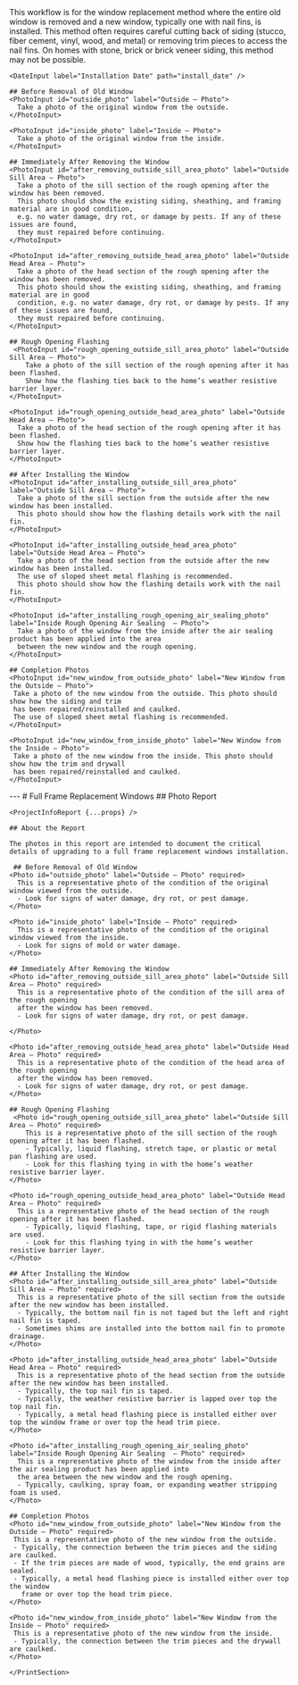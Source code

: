 <Tabs>
  <Tab eventKey="installation" title="Installation">
    This workflow is for the window replacement method where the entire old window is removed and a new window, 
    typically one with nail fins, is installed. This method often requires careful cutting back of siding (stucco, 
    fiber cement, vinyl, wood, and metal) or removing trim pieces to access the nail fins. On homes with stone, 
    brick or brick veneer siding, this method may not be possible.
  
    <DateInput label="Installation Date" path="install_date" />

    ## Before Removal of Old Window
    <PhotoInput id="outside_photo" label="Outside – Photo">
      Take a photo of the original window from the outside.
    </PhotoInput>

    <PhotoInput id="inside_photo" label="Inside – Photo">
      Take a photo of the original window from the inside.
    </PhotoInput>

    ## Immediately After Removing the Window 
    <PhotoInput id="after_removing_outside_sill_area_photo" label="Outside Sill Area – Photo">
      Take a photo of the sill section of the rough opening after the window has been removed. 
      This photo should show the existing siding, sheathing, and framing material are in good condition, 
      e.g. no water damage, dry rot, or damage by pests. If any of these issues are found, 
      they must repaired before continuing.
    </PhotoInput>

    <PhotoInput id="after_removing_outside_head_area_photo" label="Outside Head Area – Photo">
      Take a photo of the head section of the rough opening after the window has been removed. 
      This photo should show the existing siding, sheathing, and framing material are in good 
      condition, e.g. no water damage, dry rot, or damage by pests. If any of these issues are found, 
      they must repaired before continuing.
    </PhotoInput>

    ## Rough Opening Flashing
     <PhotoInput id="rough_opening_outside_sill_area_photo" label="Outside Sill Area – Photo">
        Take a photo of the sill section of the rough opening after it has been flashed. 
        Show how the flashing ties back to the home’s weather resistive barrier layer.
    </PhotoInput>

    <PhotoInput id="rough_opening_outside_head_area_photo" label="Outside Head Area – Photo">
      Take a photo of the head section of the rough opening after it has been flashed.
      Show how the flashing ties back to the home’s weather resistive barrier layer.
    </PhotoInput>

    ## After Installing the Window 
    <PhotoInput id="after_installing_outside_sill_area_photo" label="Outside Sill Area – Photo">
      Take a photo of the sill section from the outside after the new window has been installed.
      This photo should show how the flashing details work with the nail fin.
    </PhotoInput>

    <PhotoInput id="after_installing_outside_head_area_photo" label="Outside Head Area – Photo">
      Take a photo of the head section from the outside after the new window has been installed. 
      The use of sloped sheet metal flashing is recommended.
      This photo should show how the flashing details work with the nail fin.
    </PhotoInput>

    <PhotoInput id="after_installing_rough_opening_air_sealing_photo" label="Inside Rough Opening Air Sealing  – Photo">
      Take a photo of the window from the inside after the air sealing product has been applied into the area 
      between the new window and the rough opening.
    </PhotoInput>

    ## Completion Photos 
    <PhotoInput id="new_window_from_outside_photo" label="New Window from the Outside – Photo">
     Take a photo of the new window from the outside. This photo should show how the siding and trim 
     has been repaired/reinstalled and caulked. 
     The use of sloped sheet metal flashing is recommended.
    </PhotoInput>

    <PhotoInput id="new_window_from_inside_photo" label="New Window from the Inside – Photo">
     Take a photo of the new window from the inside. This photo should show how the trim and drywall 
     has been repaired/reinstalled and caulked.
    </PhotoInput>
    
  </Tab>
  <Tab eventKey="report" title="Report">
    <PrintSection label="Print Report">
    ---
    # Full Frame Replacement Windows
    ## Photo Report

    <ProjectInfoReport {...props} />

    ## About the Report
    
    The photos in this report are intended to document the critical details of upgrading to a full frame replacement windows installation.
   
     ## Before Removal of Old Window
    <Photo id="outside_photo" label="Outside – Photo" required>
      This is a representative photo of the condition of the original window viewed from the outside. 
      - Look for signs of water damage, dry rot, or pest damage.
    </Photo>

    <Photo id="inside_photo" label="Inside – Photo" required>
      This is a representative photo of the condition of the original window viewed from the inside. 
      - Look for signs of mold or water damage.
    </Photo>

    ## Immediately After Removing the Window 
    <Photo id="after_removing_outside_sill_area_photo" label="Outside Sill Area – Photo" required>
      This is a representative photo of the condition of the sill area of the rough opening 
      after the window has been removed.
      - Look for signs of water damage, dry rot, or pest damage.

    </Photo>

    <Photo id="after_removing_outside_head_area_photo" label="Outside Head Area – Photo" required>
      This is a representative photo of the condition of the head area of the rough opening 
      after the window has been removed.
      - Look for signs of water damage, dry rot, or pest damage.
    </Photo>

    ## Rough Opening Flashing
     <Photo id="rough_opening_outside_sill_area_photo" label="Outside Sill Area – Photo" required>
        This is a representative photo of the sill section of the rough opening after it has been flashed.
        - Typically, liquid flashing, stretch tape, or plastic or metal pan flashing are used. 
        - Look for this flashing tying in with the home’s weather resistive barrier layer.
    </Photo>

    <Photo id="rough_opening_outside_head_area_photo" label="Outside Head Area – Photo" required>
      This is a representative photo of the head section of the rough opening after it has been flashed.
        - Typically, liquid flashing, tape, or rigid flashing materials are used. 
        - Look for this flashing tying in with the home’s weather resistive barrier layer.
    </Photo>

    ## After Installing the Window 
    <Photo id="after_installing_outside_sill_area_photo" label="Outside Sill Area – Photo" required>
      This is a representative photo of the sill section from the outside after the new window has been installed.
      - Typically, the bottom nail fin is not taped but the left and right nail fin is taped.
      - Sometimes shims are installed into the bottom nail fin to promote drainage.
    </Photo>

    <Photo id="after_installing_outside_head_area_photo" label="Outside Head Area – Photo" required>
      This is a representative photo of the head section from the outside after the new window has been installed.
      - Typically, the top nail fin is taped.
      - Typically, the weather resistive barrier is lapped over top the top nail fin.
      - Typically, a metal head flashing piece is installed either over top the window frame or over top the head trim piece.
    </Photo>

    <Photo id="after_installing_rough_opening_air_sealing_photo" label="Inside Rough Opening Air Sealing  – Photo" required>
      This is a representative photo of the window from the inside after the air sealing product has been applied into 
      the area between the new window and the rough opening.
      - Typically, caulking, spray foam, or expanding weather stripping foam is used.
    </Photo>

    ## Completion Photos 
    <Photo id="new_window_from_outside_photo" label="New Window from the Outside – Photo" required>
     This is a representative photo of the new window from the outside.
     - Typically, the connection between the trim pieces and the siding are caulked. 
     - If the trim pieces are made of wood, typically, the end grains are sealed.
     - Typically, a metal head flashing piece is installed either over top the window 
       frame or over top the head trim piece.
    </Photo>

    <Photo id="new_window_from_inside_photo" label="New Window from the Inside – Photo" required>
     This is a representative photo of the new window from the inside.
     - Typically, the connection between the trim pieces and the drywall are caulked. 
    </Photo>

    </PrintSection>
  </Tab>
</Tabs>
